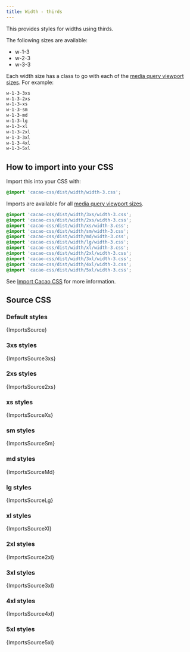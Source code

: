 ```yaml
---
title: Width - thirds
---
```


This provides styles for widths using thirds.

The following sizes are available:

- w-1-3
- w-2-3
- w-3-3

Each width size has a class to go with each of the [media query viewport sizes](/styles/media#viewport-media-queries). For example:

```css
w-1-3-3xs
w-1-3-2xs
w-1-3-xs
w-1-3-sm
w-1-3-md
w-1-3-lg
w-1-3-xl
w-1-3-2xl
w-1-3-3xl
w-1-3-4xl
w-1-3-5xl
```

## How to import into your CSS

Import this into your CSS with:

```css
@import 'cacao-css/dist/width/width-3.css';
```

Imports are available for all [media query viewport sizes](/styles/media#viewport-media-queries).

```css
@import 'cacao-css/dist/width/3xs/width-3.css';
@import 'cacao-css/dist/width/2xs/width-3.css';
@import 'cacao-css/dist/width/xs/width-3.css';
@import 'cacao-css/dist/width/sm/width-3.css';
@import 'cacao-css/dist/width/md/width-3.css';
@import 'cacao-css/dist/width/lg/width-3.css';
@import 'cacao-css/dist/width/xl/width-3.css';
@import 'cacao-css/dist/width/2xl/width-3.css';
@import 'cacao-css/dist/width/3xl/width-3.css';
@import 'cacao-css/dist/width/4xl/width-3.css';
@import 'cacao-css/dist/width/5xl/width-3.css';
```

See [Import Cacao CSS](/import) for more information.

## Source CSS

<!-- markdownlint-disable -->

### Default styles

<CodeBlock language="css" title="width/width-3.css">{ImportsSource}</CodeBlock>

### 3xs styles

<CodeBlock language="css" title="width/3xs/width-3.css">{ImportsSource3xs}</CodeBlock>

### 2xs styles

<CodeBlock language="css" title="width/2xs/width-3.css">{ImportsSource2xs}</CodeBlock>

### xs styles

<CodeBlock language="css" title="width/xs/width-3.css">{ImportsSourceXs}</CodeBlock>

### sm styles

<CodeBlock language="css" title="width/sm/width-3.css">{ImportsSourceSm}</CodeBlock>

### md styles

<CodeBlock language="css" title="width/md/width-3.css">{ImportsSourceMd}</CodeBlock>

### lg styles

<CodeBlock language="css" title="width/lg/width-3.css">{ImportsSourceLg}</CodeBlock>

### xl styles

<CodeBlock language="css" title="width/xl/width-3.css">{ImportsSourceXl}</CodeBlock>

### 2xl styles

<CodeBlock language="css" title="width/2xl/width-3.css">{ImportsSource2xl}</CodeBlock>

### 3xl styles

<CodeBlock language="css" title="width/3xl/width-3.css">{ImportsSource3xl}</CodeBlock>

### 4xl styles

<CodeBlock language="css" title="width/4xl/width-3.css">{ImportsSource4xl}</CodeBlock>

### 5xl styles

<CodeBlock language="css" title="width/5xl/width-3.css">{ImportsSource5xl}</CodeBlock>
